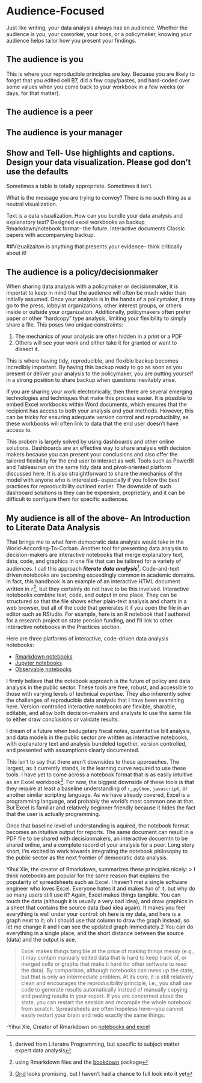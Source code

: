 # Audience-Focused

Just like writing, your data analysis always has an audience. Whether the audience is you, your coworker, your boss, or a policymaker, knowing your audience helps tailor how you present your findings. 

## The audience is you
This is where your reproducible principles are key. Becuase you are likely to forget that you edited cell B7, did a few copy/pastes, and hard-coded over some values when you come back to your workbook in a few weeks (or days, for that matter).

## The audience is a peer

## The audience is your manager
## Show and Tell- Use highlights and captions. Design your data visualization. Please god don't use the defaults




Sometimes a table is totally appropriate. Sometimes it isn't. 

What is the message you are trying to convey? There is no such thing as a neutral visualization. 

Text is a data visualization. How can you bundle your data analysis and explanatory text?
Designed excel workbooks as backup
Rmarkdown/notebook format-- the future. 
Interactive documents
Classic papers with accompanying backup. 

##Vizualizaiton is anything that presents your evidence-- think critically about it!


## The audience is a policy/decisionmaker
When sharing data analysis with a policymaker or decisionmaker, it is importat to keep in mind that the audience will often be much wider than initially assumed. Once your analysis is in the hands of a policymaker, it may go to the press, lobbyist organizations, other interest groups, or others inside or outside your organization. Additionally, policymakers often prefer paper or other "hardcopy" type analysis, limiting your flexibility to simply share a file. This poses two unique constraints:

1) The mechanics of your analysis are often hidden in a print or a PDF
2) Others will see your work and either take it for granted or want to dissect it. 

This is where having tidy, reproducible, and flexible backup becomes incredibly important. By having this backup ready to go as soon as you present or deliver your analysis to the policymaker, you are putting yourself in a strong position to share backup when questions inevitably arise. 

If you are sharing your work electronically, then there are several emerging technologies and techniques that make this process easier. It is possible to embed Excel workbooks within Word documents, which ensures that the recipient has access to both your analysis and your methods. However, this can be tricky for ensuring adequate version control and reproduciblity, as these workbooks will often link to data that the end user doesn't have access to. 

This probem is largely solved by using dashboards and other online solutions. Dashboards are an effective way to share analysis with decision makers because you can present your conclusions and also offer the tailored flexibility for the end user to interact as well. Tools such as PowerBI and Tableau run on the same tidy data and pivot-oriented platform discussed here. It is also straightforward to share the mechanics of the model with anyone who is interested-- especially if you follow the best practices for reproducibility outlined earlier. The downside of such dashboard solutions is they can be expensive, proprietary, and it can be difficult to configure them for specific audiences. 

## My audience is all of the above- An Introduction to Literate Data Analysis

That brings me to what form democratic data analysis would take in the World-According-To-Corban. Another tool for presenting data analysis to decision-makers are interactive notebooks that merge explanatory text, data, code, and graphics in one file that can be tailored for a variety of audiences. I call this approach ***literate data analysis***^[derived from Literatre Programming, but specific to subject matter expert data analysis]. Code-and-text driven notebooks are becoming exceedingly common in academic domains. In fact, this handbook is an example of an interactive HTML document written in `r`^[using Rmarkdown files and the [bookdown](bookdown.org) package], but they certainly do not have to be this involved. Interactive notebooks combine text, code, and output in one place. They can be structured so that the file shows either plain-text analysis and charts in a web browser, but all of the code that generates it if you open the file in an editor such as RStudio. For example, here is an R notebook that I authored for a research project on state pension funding, and I'll link to other interactive notebooks in the Practices section.  

Here are three platforms of interactive, code-driven data analysis notebooks:

* [Rmarkdown notebooks](https://rmarkdown.rstudio.com)
* [Jupyter notebooks](https://jupyter-notebook.readthedocs.io/en/stable/)
* [Observable notebooks](https://observablehq.com)

I firmly believe that the notebook approach is the future of policy and data analysis in the public sector. These tools are free, robust, and accessible to those with varying levels of technical expertise. They also inherently solve the challenges of reproducible data analysis that I have been examining here. Version-controlled interactive notebooks are flexible, sharable, editable, and allow both decision-makers and analysts to use the same file to either draw conclusions or validate results. 

I dream of a future when bedugetary fiscal notes, quantitative bill analysis, and data models in the public sector are written as interactive notebooks, with explanatory text and analysis bundeled together, version controlled, and presented with assumptions clearly documented. 

This isn't to say that there aren't downsides to these approaches. The largest, as it currently stands, is the learning curve required to use these tools. I have yet to come across a notebook format that is as easily intuitive as an Excel workbook^[[Grid](https://beta.grid.is/@grid/what-is-grid-yBYeOyirSSKBlknj25F98A) looks promising, but I haven't had a chance to full look into it yet]. For now, the biggest downside of these tools is that they require at least a baseline understanding of `r`, `python`, `javascript`, or another similar scripting language. As we have already covered, Excel is a programming language, and probably the world's most common one at that. But Excel is familiar and relatively beginner friendly because it hides the fact that the user is actually programming. 

Once that baseline level of understanding is aquired, the notebook format becomes an intuitive output for reports. The same document can result in a PDF file to be shared with decisionmakers, an interactive docuemtn to be shared online, and a complete record of your analysis for a peer. Long story short, I'm excited to work towards integrating the notebook philosophy to the public sector as the next frontier of democratic data analysis. 

Yihui Xie, the creator of Rmarkdown, summarizes these principles nicely:
> I think notebooks are popular for the same reason that explains the popularity of spreadsheets such as Excel. I haven’t met a single software engineer who loves Excel. Everyone hates it and makes fun of it, but why do so many users still use it? Again, Excel makes things tangible. You can touch the data (although it is usually a very bad idea), and draw graphics in a sheet that contains the source data (bad idea again). It makes you feel everything is well under your control: oh here is my data, and here is a graph next to it; oh I should use that column to draw the graph instead, so let me change it and I can see the updated graph immediately.2 You can do everything in a single place, and the short distance between the source (data) and the output is ace.

> Excel makes things tangible at the price of making things messy (e.g., it may contain manually edited data that is hard to keep track of, or merged cells or graphs that make it hard for other software to read the data). By comparison, although notebooks can mess up the state, but that is only an intermediate problem. At its core, it is still relatively clean and encourages the reproducibility principle, i.e., you shall use code to generate results automatically instead of manually copying and pasting results in your report. If you are concerned about the state, you can restart the session and recompile the whole notebook from scratch. Spreadsheets are often hopeless here—you cannot easily restart your brain and redo exactly the same things.

-Yihui Xie, Creator of Rmarkdown on [notebooks and excel](https://yihui.org/en/2018/09/notebook-war/)

